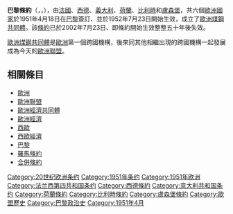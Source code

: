 {{Otheruses|other=在[[巴黎|巴黎]]簽訂的其他[[條約|條約]]|巴黎條約}}
{{EU history}}
'''巴黎條約'''（{{Lang-en|Treaty of Paris}}，{{Lang-fr|Traité de Paris}}，{{Lang-de|Pariser Vertrag}}），由[[法國|法國]]、[[西德|西德]]、[[義大利|義大利]]、[[荷蘭|荷蘭]]、[[比利時|比利時]]和[[盧森堡|盧森堡]]，共六個[[歐洲|歐洲]][[國家|國家]]於1951年4月18日在[[巴黎|巴黎]]簽訂、並於1952年7月23日開始生效，成立了[[歐洲煤鋼共同體|歐洲煤鋼共同體]]。該[[條約|條約]]已於2002年7月23日、即條約開始生效整整五十年後失效。

[[歐洲煤鋼共同體|歐洲煤鋼共同體]]是[[歐洲|歐洲]]第一個跨國機構，後來同其他相繼出現的跨國機構一起發展成為今天的[[歐洲聯盟|歐洲聯盟]]。

{{EU-timeline}}

== 相關條目 ==

* [[歐洲|歐洲]]
* [[歐洲聯盟|歐洲聯盟]]
* [[歐洲經濟共同體|歐洲經濟共同體]]
* [[歐洲經濟|歐洲經濟]]
* [[西歐|西歐]]
* [[西歐經濟|西歐經濟]]
* [[巴黎|巴黎]]
* [[羅馬條約|羅馬條約]]
* [[合併條約|合併條約]]

{{欧盟协议与宣言}}

{{Econ-stub}}
{{EU-stub}}
[[Category:20世纪欧洲条约|Category:20世纪欧洲条约]]
[[Category:1951年条约|Category:1951年条约]]
[[Category:1951年欧洲|Category:1951年欧洲]]
[[Category:法兰西第四共和国条约|Category:法兰西第四共和国条约]]
[[Category:西德條約|Category:西德條約]]
[[Category:意大利共和国条约|Category:意大利共和国条约]]
[[Category:荷蘭條約|Category:荷蘭條約]]
[[Category:比利時條約|Category:比利時條約]]
[[Category:盧森堡條約|Category:盧森堡條約]]
[[Category:歐盟歷史|Category:歐盟歷史]]
[[Category:巴黎政治史|Category:巴黎政治史]]
[[Category:1951年4月|Category:1951年4月]]